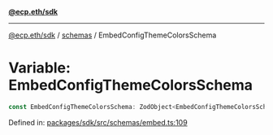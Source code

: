 [**@ecp.eth/sdk**](/sdk-reference/index.mdx)

***

[@ecp.eth/sdk](/sdk-reference/index.mdx) / [schemas](/sdk-reference/schemas/index.mdx) / EmbedConfigThemeColorsSchema

# Variable: EmbedConfigThemeColorsSchema

```ts
const EmbedConfigThemeColorsSchema: ZodObject<EmbedConfigThemeColorsSchemaType>;
```

Defined in: [packages/sdk/src/schemas/embed.ts:109](https://github.com/ecp-eth/comments-monorepo/blob/main/packages/sdk/src/schemas/embed.ts#L109)
